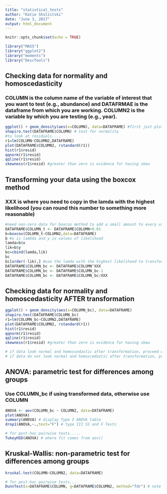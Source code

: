 ```yaml
---
title: "statistical_tests"
author: "Katie Shulzitski"
date: "June 3, 2017"
output: html_document
---
```


```r
knitr::opts_chunk$set(echo = TRUE)

library("MASS")
library("ggplot2")
library("moments")
library("DescTools")
```

## Checking data for normality and homoscedasticity

### COLUMN is the column name of the variable of interest that you want to test (e.g., abundance) and DATAFRMAE is the dataframe from which you are working. COLUMN2 is the variable by which you are testing (e.g., year).

```r

ggplot() + geom_density(aes(x=COLUMN), data=DATAFRAME) #first just plot the data to see what your distribution looks like
shapiro.test(DATAFRAME$COLUMN) # test for normality
#to look at residuals....
r1=lm(COLUMN~COLUMN2,DATAFRAME) 
plot(DATAFRAME$COLUMN2, rstandard(r1))
hist(r1$resid)
qqnorm(r1$resid)
qqline(r1$resid)
skewness(r1$resid) #greater than zero is evidence for having skew

```

## Transforming your data using the boxcox method

### XXX is where you need to copy in the lamda with the highest likelihood (you can round this number to something more reasonable)

```r

#need non-zero data for boxcox method to add a small amount to every value
DATAFRAME$COLUMN_t <- DATAFRAME$COLUMN+0.01 
b=boxcox(COLUMN_t~COLUMN2,data=DATAFRAME)
b #x is lambda and y is values of likelihood
lamda=b$x
lik=b$y
bc=cbind(lamda,lik)
bc
bc[order(-lik),] #use the lamda with the highest likelihood to transform your data
DATAFRAME$COLUMN_bc <- DATAFRAME$COLUMN^XXX 
DATAFRAME$COLUMN_bc <- DATAFRAME$COLUMN_bc-1 
DATAFRAME$COLUMN_bc <- DATAFRAME$COLUMN_bc/XXX

```

## Checking data for normality and homoscedasticity AFTER transformation

```r

ggplot() + geom_density(aes(x=COLUMN_bc), data=DATAFRAME)
shapiro.test(DATAFRAME$COLUMN_bc)
r1=lm(COLUMN_bc~COLUMN2,DATAFRAME)
plot(DATAFRAME$COLUMN2, rstandard(r1))
hist(r1$resid)
qqnorm(r1$resid)
qqline(r1$resid)
skewness(r1$resid) #greater than zero is evidence for having skew

# if data look normal and homoscedastic after transformation, proceed with parametric test
# if data do not look normal and homoscedastic after transformation, proceed with non-parametric test

```

## ANOVA: parametric test for differences among groups

### Use COLUMN_bc if using transformed data, otherwise use COLUMN

```r

ANOVA <- aov(COLUMN_bc ~ COLUMN2, data=DATAFRAME) 
plot(ANOVA)
summary(ANOVA) # display Type I ANOVA table
drop1(ANOVA,~.,test="F") # type III SS and F Tests 

# for post-hoc pairwise tests.....
TukeyHSD(ANOVA) # where fit comes from aov()

```

## Kruskal-Wallis: non-parametric test for differences among groups

```r

kruskal.test(COLUMN~COLUMN2, data=DATAFRAME)

# for post-hoc pairwise tests....
DunnTest(x=DATAFRAME$COLUMN, g=DATAFRAME$COLUMN2, method="fdr") # note that these p-values are one-sided values; for two-sided p-values they need to be doubled

```

